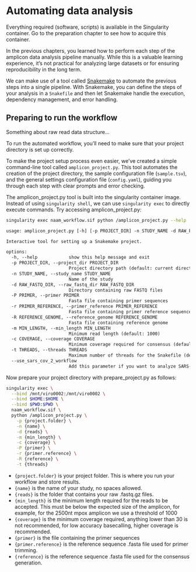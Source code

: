 # Automating data analysis

::: callout-important
Everything required (software, scripts) is available in the Singularity container. Go to the preparation chapter to see how to acquire this container.
:::

In the previous chapters, you learned how to perform each step of the amplicon data analysis pipeline manually. While this is a valuable learning experience, it's not practical for analyzing large datasets or for ensuring reproducibility in the long term.

We can make use of a tool called [Snakemake](https://snakemake.readthedocs.io/en/stable/){target="_blank"} to automate the previous steps into a single pipeline. With Snakemake, you can define the steps of your analysis in a `Snakefile` and then let Snakemake handle the execution, dependency management, and error handling.

## Preparing to run the workflow

::: callout-important
Something about raw read data structure...
:::

To run the automated workflow, you'll need to make sure that your project directory is set up correctly.

To make the project setup process even easier, we've created a simple command-line tool called `amplicon_project.py`. This tool automates the creation of the project directory, the sample configuration file (`sample.tsv`), and the general settings configuration file (`config.yaml`), guiding you through each step with clear prompts and error checking.

The amplicon_project.py tool is built into the singularity container image. Instead of using `singularity shell`, we can use `singularity exec` to directly execute commands. Try accessing amplicon_project.py:

``` bash
singularity exec naam_workflow.sif python /amplicon_project.py --help
```

```default
usage: amplicon_project.py [-h] [-p PROJECT_DIR] -n STUDY_NAME -d RAW_FASTQ_DIR -P PRIMER -r PRIMER_REFERENCE -R REFERENCE_GENOME [-m MIN_LENGTH] [-c COVERAGE] [-t THREADS] [--use_sars_cov_2_workflow]

Interactive tool for setting up a Snakemake project.

options:
  -h, --help            show this help message and exit
  -p PROJECT_DIR, --project_dir PROJECT_DIR
                        Project directory path (default: current directory)
  -n STUDY_NAME, --study_name STUDY_NAME
                        Name of the study
  -d RAW_FASTQ_DIR, --raw_fastq_dir RAW_FASTQ_DIR
                        Directory containing raw FASTQ files
  -P PRIMER, --primer PRIMER
                        Fasta file containing primer sequences
  -r PRIMER_REFERENCE, --primer_reference PRIMER_REFERENCE
                        Fasta file containing primer reference sequence
  -R REFERENCE_GENOME, --reference_genome REFERENCE_GENOME
                        Fasta file containing reference genome
  -m MIN_LENGTH, --min_length MIN_LENGTH
                        Minimum read length (default: 1000)
  -c COVERAGE, --coverage COVERAGE
                        Minimum coverage required for consensus (default: 30)
  -t THREADS, --threads THREADS
                        Maximum number of threads for the Snakefile (default: 8)
  --use_sars_cov_2_workflow
                        Add this parameter if you want to analyze SARS-CoV-2 data
```

Now prepare your project directory with prepare_project.py as follows:

``` bash
singularity exec \
  --bind /mnt/viro0002:/mnt/viro0002 \
  --bind $HOME:$HOME \
  --bind $PWD:$PWD \
  naam_workflow.sif \
  python /amplicon_project.py \
    -p {project.folder} \
    -n {name} \
    -d {reads} \
    -m {min_length} \
    -c {coverage} \
    -P {primer} \
    -r {primer.reference} \
    -R {reference} \
    -t {threads}
```

- `{project.folder}` is your project folder. This is where you run your workflow and store results.
- `{name}` is the name of your study, no spaces allowed.
- `{reads}` is the folder that contains your raw .fastq.gz files.
- `{min_length}` is the minimum length required for the reads to be accepted. This must be below the expected size of the amplicon, for example, for the 2500nt mpox amplicon we use a threshold of 1000
- `{coverage}` is the minimum coverage required, anything lower than 30 is not recommended, for low accuracy basecalling, higher coverage is recommended.
- `{primer}` is the file containing the primer sequences
- `{primer.reference}` is the reference sequence .fasta file used for primer trimming.
- `{reference}` is the reference sequence .fasta file used for the consensus generation.